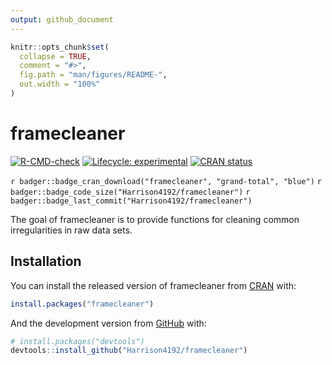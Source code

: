 ```yaml
---
output: github_document
---
```


<!-- README.md is generated from README.Rmd. Please edit that file -->

```r
knitr::opts_chunk$set(
  collapse = TRUE,
  comment = "#>",
  fig.path = "man/figures/README-",
  out.width = "100%"
)
```

# framecleaner

<!-- badges: start -->
[![R-CMD-check](https://github.com/Harrison4192/framecleaner/workflows/R-CMD-check/badge.svg)](https://github.com/Harrison4192/framecleaner/actions)
[![Lifecycle: experimental](https://img.shields.io/badge/lifecycle-experimental-orange.svg)](https://www.tidyverse.org/lifecycle/#experimental)
[![CRAN status](https://www.r-pkg.org/badges/version/framecleaner)](https://CRAN.R-project.org/package=framecleaner)

`r badger::badge_cran_download("framecleaner", "grand-total", "blue")`
`r badger::badge_code_size("Harrison4192/framecleaner")`
`r badger::badge_last_commit("Harrison4192/framecleaner")`
<!-- badges: end -->

The goal of framecleaner is to provide functions for cleaning common irregularities in raw data sets.

## Installation

You can install the released version of framecleaner from [CRAN](https://CRAN.R-project.org) with:

``` r
install.packages("framecleaner")
```

And the development version from [GitHub](https://github.com/) with:

``` r
# install.packages("devtools")
devtools::install_github("Harrison4192/framecleaner")
```
